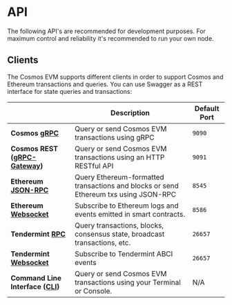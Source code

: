# API

The following API's are recommended for development purposes. For maximum control and reliability it's recommended to run your own node.

## Clients

The Cosmos EVM supports different clients in order to support Cosmos and Ethereum transactions and queries. You can use Swagger as a REST interface for state queries and transactions:

|                                                                                  | Description                                                                          | Default Port |
| -------------------------------------------------------------------------------- | ------------------------------------------------------------------------------------ | ------------ |
| **Cosmos [gRPC](./cosmos-grpc.md#cosmos-grpc)**                                  | Query or send Cosmos EVM transactions using gRPC                                     | `9090`       |
| **Cosmos REST ([gRPC-Gateway](./cosmos-grpc.md#cosmos-http-rest-grpc-gateway))** | Query or send Cosmos EVM transactions using an HTTP RESTful API                      | `9091`       |
| **Ethereum [JSON-RPC](./ethereum-json-rpc/index.md)**                            | Query Ethereum-formatted transactions and blocks or send Ethereum txs using JSON-RPC | `8545`       |
| **Ethereum [Websocket](./ethereum-json-rpc/index.md#ethereum-websocket)**        | Subscribe to Ethereum logs and events emitted in smart contracts.                    | `8586`       |
| **Tendermint [RPC](#tendermint-rpc)**                                            | Query transactions, blocks, consensus state, broadcast transactions, etc.            | `26657`      |
| **Tendermint [Websocket](#tendermint-websocket)**                                | Subscribe to Tendermint ABCI events                                                  | `26657`      |
| **Command Line Interface ([CLI](../../protocol/cli))**                           | Query or send Cosmos EVM transactions using your Terminal or Console.                | N/A          |
